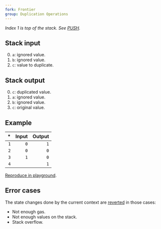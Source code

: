 ```yaml
---
fork: Frontier
group: Duplication Operations
---
```


*Index 1 is top of the stack. See [PUSH](/#60).*

## Stack input

0. `a`: ignored value.
1. `b`: ignored value.
2. `c`: value to duplicate.

## Stack output

0. `c`: duplicated value.
1. `a`: ignored value.
2. `b`: ignored value.
3. `c`: original value.

## Example

| * | Input | Output |
|--:|------:|-------:|
| `1` | `0` | `1` |
| `2` | `0` | `0` |
| `3` | `1` | `0` |
| `4` | | `1` |

[Reproduce in playground](/playground?unit=Wei&codeType=Mnemonic&code='ySet%20state~1~0~0zzyDuplicatezDUP3'~zPUSH1%20z%5Cny%2F%2F%20%01yz~_).

## Error cases

The state changes done by the current context are [reverted](#FD) in those cases:
- Not enough gas.
- Not enough values on the stack.
- Stack overflow.
